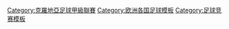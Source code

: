 <noinclude>{{noteTA|G1=uefa}}</noinclude>{{Navbox
|name = 克羅地亞甲組足球聯賽
|title = [[克罗地亚足球甲级联赛]]
|state = {{{state|autocollapse}}}
| listclass = hlist

|group1 = [[2019–20年克罗地亚足球甲级联赛|2019–20]] 球隊
| list1 = 
* [[施巴利亚足球俱乐部|施巴利亚]]
* [[萨格勒布迪纳摩足球俱乐部|萨格勒布迪纳摩]]
* [[夏德施普列特足球會|夏德]]
* [[國際扎普雷希奇足球俱樂部|國際扎普雷希奇]]
* [[伊斯特拉1961足球俱樂部|伊斯特拉1961]]
* [[薩格勒布火車頭足球俱樂部|薩格勒布火車頭]]
* [[奧西耶克足球俱樂部|奧西耶克]]
* [[里耶卡足球俱樂部|列積卡]]
* [[斯拉文貝魯波足球俱樂部|斯拉文貝魯波]]
* [[RNK Split]]
}}<noinclude>

[[Category:克羅地亞足球甲級聯賽]]
[[Category:欧洲各国足球模板]]
[[Category:足球竞赛模板]]
</noinclude>